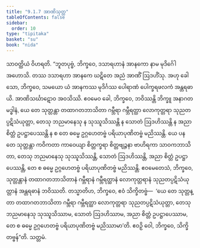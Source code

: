 ```yaml
---
title: "9.1.7 အာဏိသုတ္တ"
tableOfContents: false
sidebar:
  order: 10
type: "tipitaka"
basket: "su"
book: "nida"
---
```



<DynamicBreadcrumb />

<Division number="229" book="nida">

<Paragraph number="1227" book="nida">
သာဝတ္ထိယံ ဝိဟရတိ. “ဘူတပုဗ္ဗံ, ဘိက္ခဝေ, ဒသာရဟာနံ အာနကော နာမ မုဒိင်္ဂေါ အဟောသိ. တဿ ဒသာရဟာ အာနကေ ဃဋိတေ အညံ အာဏိံ ဩဒဟိံသု. အဟု ခေါ သော, ဘိက္ခဝေ, သမယော ယံ အာနကဿ မုဒိင်္ဂဿ ပေါရာဏံ ပေါက္ခရဖလကံ အန္တရဓာယိ. အာဏိသင်္ဃာဋောဝ အဝသိဿိ. ဧဝမေဝ ခေါ, ဘိက္ခဝေ, ဘဝိဿန္တိ ဘိက္ခူ အနာဂတမဒ္ဓါနံ, ယေ တေ သုတ္တန္တာ တထာဂတဘာသိတာ ဂမ္ဘီရာ ဂမ္ဘီရတ္ထာ လောကုတ္တရာ သုညတပ္ပဋိသံယုတ္တာ, တေသု ဘညမာနေသု န သုဿူသိဿန္တိ န သောတံ ဩဒဟိဿန္တိ န အညာ စိတ္တံ ဥပဋ္ဌာပေဿန္တိ န စ တေ ဓမ္မေ ဥဂ္ဂဟေတဗ္ဗံ ပရိယာပုဏိတဗ္ဗံ မညိဿန္တိ.
</Paragraph>

<Paragraph number="1228" book="nida">
ယေ ပန တေ သုတ္တန္တာ ကဝိကတာ ကာဝေယျာ စိတ္တက္ခရာ စိတ္တဗျဉ္ဇနာ ဗာဟိရကာ သာဝကဘာသိတာ, တေသု ဘညမာနေသု သုဿူသိဿန္တိ, သောတံ ဩဒဟိဿန္တိ, အညာ စိတ္တံ ဥပဋ္ဌာပေဿန္တိ, တေ စ ဓမ္မေ ဥဂ္ဂဟေတဗ္ဗံ ပရိယာပုဏိတဗ္ဗံ မညိဿန္တိ. ဧဝမေတေသံ, ဘိက္ခဝေ, သုတ္တန္တာနံ တထာဂတဘာသိတာနံ ဂမ္ဘီရာနံ ဂမ္ဘီရတ္ထာနံ လောကုတ္တရာနံ သုညတပ္ပဋိသံယုတ္တာနံ အန္တရဓာနံ ဘဝိဿတိ. တသ္မာတိဟ, ဘိက္ခဝေ, ဧဝံ သိက္ခိတဗ္ဗံ—  ‘ယေ တေ သုတ္တန္တာ တထာဂတဘာသိတာ ဂမ္ဘီရာ ဂမ္ဘီရတ္ထာ လောကုတ္တရာ သုညတပ္ပဋိသံယုတ္တာ, တေသု ဘညမာနေသု သုဿူသိဿာမ, သောတံ ဩဒဟိဿာမ, အညာ စိတ္တံ ဥပဋ္ဌာပေဿာမ, တေ စ ဓမ္မေ ဥဂ္ဂဟေတဗ္ဗံ ပရိယာပုဏိတဗ္ဗံ မညိဿာမာ’တိ. ဧဝဉှိ ဝေါ, ဘိက္ခဝေ, သိက္ခိတဗ္ဗန်”တိ.

</Paragraph>
</Division>

<Paragraph number="1229" type="center" book="nida">
သတ္တမံ.
</Paragraph>